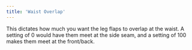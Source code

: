 ```yaml
---
title: 'Waist Overlap'
---
```


This dictates how much you want the leg flaps to overlap at the waist. A
setting of 0 would have them meet at the side seam, and a setting of 100 makes
them meet at the front/back.
